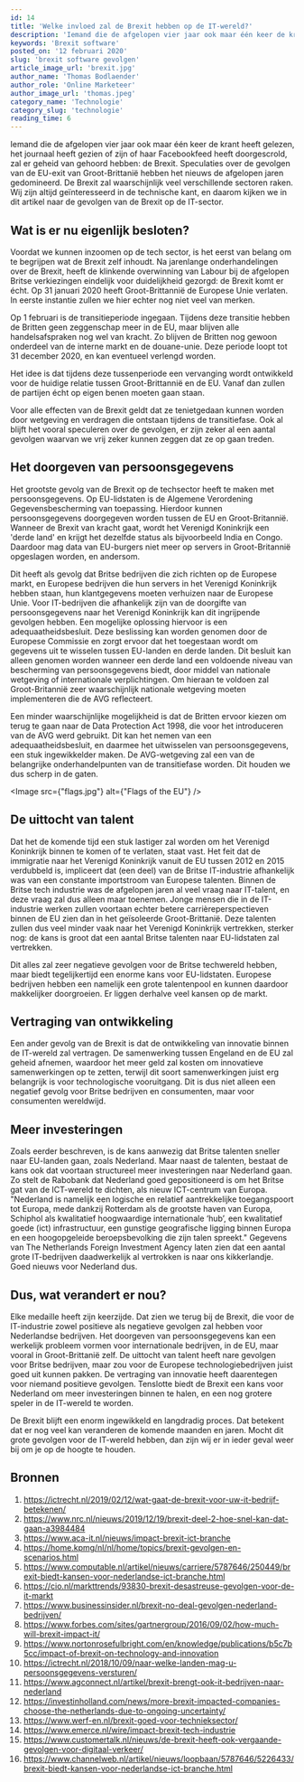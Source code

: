 ```yaml
---
id: 14
title: 'Welke invloed zal de Brexit hebben op de IT-wereld?'
description: 'Iemand die de afgelopen vier jaar ook maar één keer de krant heeft gelezen, het journaal heeft gezien of zijn of haar Facebookfeed heeft doorgescrold, zal er geheid van gehoord hebben: de Brexit. Wat zijn de implicaties voor de software sector?'
keywords: 'Brexit software'
posted_on: '12 februari 2020'
slug: 'brexit software gevolgen'
article_image_url: 'brexit.jpg'
author_name: 'Thomas Bodlaender'
author_role: 'Online Marketeer'
author_image_url: 'thomas.jpeg'
category_name: 'Technologie'
category_slug: 'technologie'
reading_time: 6
---
```



Iemand die de afgelopen vier jaar ook maar één keer de krant heeft gelezen, het journaal heeft gezien of zijn of haar Facebookfeed heeft doorgescrold, zal er geheid van gehoord hebben: de Brexit. Speculaties over de gevolgen van de EU-exit van Groot-Brittanië hebben het nieuws de afgelopen jaren gedomineerd. De Brexit zal waarschijnlijk veel verschillende sectoren raken. Wij zijn altijd geïnteresseerd in de technische kant, en daarom kijken we in dit artikel naar de gevolgen van de Brexit op de IT-sector.

## Wat is er nu eigenlijk besloten?
Voordat we kunnen inzoomen op de tech sector, is het eerst van belang om te begrijpen wat de Brexit zelf inhoudt. Na jarenlange onderhandelingen over de Brexit, heeft de klinkende overwinning van Labour bij de afgelopen Britse verkiezingen eindelijk voor duidelijkheid gezorgd: de Brexit komt er écht. Op 31 januari 2020 heeft Groot-Brittannië de Europese Unie verlaten. In eerste instantie zullen we hier echter nog niet veel van merken.

Op 1 februari is de transitieperiode ingegaan. Tijdens deze transitie hebben de Britten geen zeggenschap meer in de EU, maar blijven alle handelsafspraken nog wel van kracht. Zo blijven de Britten nog gewoon onderdeel van de interne markt en de douane-unie. Deze periode loopt tot 31 december 2020, en kan eventueel verlengd worden.

Het idee is dat tijdens deze tussenperiode een vervanging wordt ontwikkeld voor de huidige relatie tussen Groot-Brittannië en de EU. Vanaf dan zullen de partijen écht op eigen benen moeten gaan staan.

Voor alle effecten van de Brexit geldt dat ze tenietgedaan kunnen worden door wetgeving en verdragen die ontstaan tijdens de transitiefase. Ook al blijft het vooral speculeren over de gevolgen, er zijn zeker al een aantal gevolgen waarvan we vrij zeker kunnen zeggen dat ze op gaan treden.

## Het doorgeven van persoonsgegevens
Het grootste gevolg van de Brexit op de techsector heeft te maken met persoonsgegevens. Op EU-lidstaten is de Algemene Verordening Gegevensbescherming van toepassing. Hierdoor kunnen persoonsgegevens doorgegeven worden tussen de EU en Groot-Britannië. Wanneer de Brexit van kracht gaat, wordt het Verenigd Koninkrijk een 'derde land' en krijgt het dezelfde status als bijvoorbeeld India en Congo. Daardoor mag data van EU-burgers niet meer op servers in Groot-Britannië opgeslagen worden, en andersom.

Dit heeft als gevolg dat Britse bedrijven die zich richten op de Europese markt, en Europese bedrijven die hun servers in het Verenigd Koninkrijk hebben staan, hun klantgegevens moeten verhuizen naar de Europese Unie. Voor IT-bedrijven die afhankelijk zijn van de doorgifte van persoonsgegevens naar het Verenigd Koninkrijk kan dit ingrijpende gevolgen hebben. Een mogelijke oplossing hiervoor is een adequaatheidsbesluit. Deze beslissing kan worden genomen door de Europese Commissie en zorgt ervoor dat het toegestaan wordt om gegevens uit te wisselen tussen EU-landen en derde landen. Dit besluit kan alleen genomen worden wanneer een derde land een voldoende niveau van bescherming van persoonsgegevens biedt, door middel van nationale wetgeving of internationale verplichtingen. Om hieraan te voldoen zal Groot-Britannië zeer waarschijnlijk nationale wetgeving moeten implementeren die de AVG reflecteert.

Een minder waarschijnlijke mogelijkheid is dat de Britten ervoor kiezen om terug te gaan naar de Data Protection Act 1998, die voor het introduceren van de AVG werd gebruikt. Dit kan het nemen van een adequaatheidsbesluit, en daarmee het uitwisselen van persoonsgegevens, een stuk ingewikkelder maken. De AVG-wetgeving zal een van de belangrijke onderhandelpunten van de transitiefase worden. Dit houden we dus scherp in de gaten.

<Image src={"flags.jpg"} alt={"Flags of the EU"} />

## De uittocht van talent
Dat het de komende tijd een stuk lastiger zal worden om het Verenigd Koninkrijk binnen te komen of te verlaten, staat vast. Het feit dat de immigratie naar het Verenigd Koninkrijk vanuit de EU tussen 2012 en 2015 verdubbeld is, impliceert dat (een deel) van de Britse IT-industrie afhankelijk was van een constante importstroom van Europese talenten. Binnen de Britse tech industrie was de afgelopen jaren al veel vraag naar IT-talent, en deze vraag zal dus alleen maar toenemen. Jonge mensen die in de IT-industrie werken zullen voortaan echter betere carrièreperspectieven binnen de EU zien dan in het geïsoleerde Groot-Brittanië. Deze talenten zullen dus veel minder vaak naar het Verenigd Koninkrijk vertrekken, sterker nog: de kans is groot dat een aantal Britse talenten naar EU-lidstaten zal vertrekken.

Dit alles zal zeer negatieve gevolgen voor de Britse techwereld hebben, maar biedt tegelijkertijd een enorme kans voor EU-lidstaten. Europese bedrijven hebben een namelijk een grote talentenpool en kunnen daardoor makkelijker doorgroeien. Er liggen derhalve veel kansen op de markt.

## Vertraging van ontwikkeling
Een ander gevolg van de Brexit is dat de ontwikkeling van innovatie binnen de IT-wereld zal vertragen. De samenwerking tussen Engeland en de EU zal geheid afnemen, waardoor het meer geld zal kosten om innovatieve samenwerkingen op te zetten, terwijl dit soort samenwerkingen juist erg belangrijk is voor technologische vooruitgang. Dit is dus niet alleen een negatief gevolg voor Britse bedrijven en consumenten, maar voor consumenten wereldwijd.

## Meer investeringen
Zoals eerder beschreven, is de kans aanwezig dat Britse talenten sneller naar EU-landen gaan, zoals Nederland. Maar naast de talenten, bestaat de kans ook dat voortaan structureel meer investeringen naar Nederland gaan. Zo stelt de Rabobank dat Nederland goed gepositioneerd is om het Britse gat van de ICT-wereld te dichten, als nieuw ICT-centrum van Europa. "Nederland is namelijk een logische en relatief aantrekkelijke toegangspoort tot Europa, mede dankzij Rotterdam als de grootste haven van Europa, Schiphol als kwalitatief hoogwaardige internationale ‘hub’, een kwalitatief goede (ict) infrastructuur, een gunstige geografische ligging binnen Europa en een hoogopgeleide beroepsbevolking die zijn talen spreekt." Gegevens van The Netherlands Foreign Investment Agency laten zien dat een aantal grote IT-bedrijven daadwerkelijk al vertrokken is naar ons kikkerlandje. Goed nieuws voor Nederland dus.

## Dus, wat verandert er nou?
Elke medaille heeft zijn keerzijde. Dat zien we terug bij de Brexit, die voor de IT-industrie zowel positieve als negatieve gevolgen zal hebben voor Nederlandse bedrijven. Het doorgeven van persoonsgegevens kan een werkelijk probleem vormen voor internationale bedrijven, in de EU, maar vooral in Groot-Brittanië zelf. De uittocht van talent heeft nare gevolgen voor Britse bedrijven, maar zou voor de Europese technologiebedrijven juist goed uit kunnen pakken. De vertraging van innovatie heeft daarentegen voor niemand positieve gevolgen. Tenslotte biedt de Brexit een kans voor Nederland om meer investeringen binnen te halen, en een nog grotere speler in de IT-wereld te worden.

De Brexit blijft een enorm ingewikkeld en langdradig proces. Dat betekent dat er nog veel kan veranderen de komende maanden en jaren. Mocht dit grote gevolgen voor de IT-wereld hebben, dan zijn wij er in ieder geval weer bij om je op de hoogte te houden.

## Bronnen
1. https://ictrecht.nl/2019/02/12/wat-gaat-de-brexit-voor-uw-it-bedrijf-betekenen/
2. https://www.nrc.nl/nieuws/2019/12/19/brexit-deel-2-hoe-snel-kan-dat-gaan-a3984484
3. https://www.aca-it.nl/nieuws/impact-brexit-ict-branche
4. https://home.kpmg/nl/nl/home/topics/brexit-gevolgen-en-scenarios.html
5. https://www.computable.nl/artikel/nieuws/carriere/5787646/250449/brexit-biedt-kansen-voor-nederlandse-ict-branche.html
6. https://cio.nl/markttrends/93830-brexit-desastreuse-gevolgen-voor-de-it-markt
7. https://www.businessinsider.nl/brexit-no-deal-gevolgen-nederland-bedrijven/
8. https://www.forbes.com/sites/gartnergroup/2016/09/02/how-much-will-brexit-impact-it/
9. https://www.nortonrosefulbright.com/en/knowledge/publications/b5c7b5cc/impact-of-brexit-on-technology-and-innovation
10. https://ictrecht.nl/2018/10/09/naar-welke-landen-mag-u-persoonsgegevens-versturen/
11. https://www.agconnect.nl/artikel/brexit-brengt-ook-it-bedrijven-naar-nederland
12. https://investinholland.com/news/more-brexit-impacted-companies-choose-the-netherlands-due-to-ongoing-uncertainty/
13. https://www.werf-en.nl/brexit-goed-voor-technieksector/
14. https://www.emerce.nl/wire/impact-brexit-tech-industrie
15. https://www.customertalk.nl/nieuws/de-brexit-heeft-ook-vergaande-gevolgen-voor-digitaal-verkeer/
16. https://www.channelweb.nl/artikel/nieuws/loopbaan/5787646/5226433/brexit-biedt-kansen-voor-nederlandse-ict-branche.html
